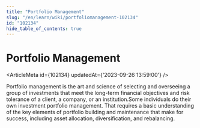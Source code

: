 ```yaml
---
title: "Portfolio Management"
slug: "/en/learn/wiki/portfoliomanagement-102134"
id: "102134"
hide_table_of_contents: true
---
```



# Portfolio Management

<ArticleMeta id={102134} updatedAt={'2023-09-26 13:59:00'} />
<div className='border-solid border-b border-t-0 my-4 border-[var(--ifm-color-gray-300)]' />

Portfolio management is the art and science of selecting and overseeing a group of investments that meet the long-term financial objectives and risk tolerance of a client, a company, or an institution.Some individuals do their own investment portfolio management. That requires a basic understanding of the key elements of portfolio building and maintenance that make for success, including asset allocation, diversification, and rebalancing.
